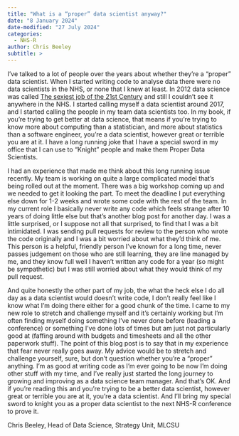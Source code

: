 ```yaml
---
title: "What is a “proper” data scientist anyway?"
date: "8 January 2024"
date-modified: "27 July 2024"
categories:
  - NHS-R
author: Chris Beeley
subtitle: >
---
```


I've talked to a lot of people over the years about whether they're a “proper” data scientist. When I started writing code to analyse data there were no data scientists in the NHS, or none that I knew at least. In 2012 data science was called [The sexiest job of the 21st Century](https://hbr.org/2012/10/data-scientist-the-sexiest-job-of-the-21st-century) and still I couldn't see it anywhere in the NHS. I started calling myself a data scientist around 2017, and I started calling the people in my team data scientists too. In my book, if you're trying to get better at data science, that means if you're trying to know more about computing than a statistician, and more about statistics than a software engineer, you're a data scientist, however great or terrible you are at it. I have a long running joke that I have a special sword in my office that I can use to “Knight” people and make them Proper Data Scientists.

I had an experience that made me think about this long running issue recently. My team is working on quite a large complicated model that's being rolled out at the moment. There was a big workshop coming up and we needed to get it looking the part. To meet the deadline I put everything else down for 1-2 weeks and wrote some code with the rest of the team. In my current role I basically never write any code which feels strange after 10 years of doing little else but that's another blog post for another day. I was a little surprised, or I suppose not all that surprised, to find that I was a bit intimidated. I was sending pull requests for review to the person who wrote the code originally and I was a bit worried about what they'd think of me. This person is a helpful, friendly person I've known for a long time, never passes judgement on those who are still learning, they are line managed by me, and they know full well I haven't written any code for a year (so might be sympathetic) but I was still worried about what they would think of my pull request.

And quite honestly the other part of my job, the what the heck else I do all day as a data scientist would doesn't write code, I don't really feel like I know what I'm doing there either for a good chunk of the time. I came to my new role to stretch and challenge myself and it's certainly working but I'm often finding myself doing something I've never done before (leading a conference) or something I've done lots of times but am just not particularly good at (faffing around with budgets and timesheets and all the other paperwork stuff). The point of this blog post is to say that in my experience that fear never really goes away. My advice would be to stretch and challenge yourself, sure, but don't question whether you're a “proper” anything. I'm as good at writing code as I'm ever going to be now I'm doing other stuff with my time, and I've really just started the long journey to growing and improving as a data science team manager. And that's OK. And if you're reading this and you're trying to be a better data scientist, however great or terrible you are at it, you're a data scientist. And I'll bring my special sword to knight you as a proper data scientist to the next NHS-R conference to prove it.

Chris Beeley, Head of Data Science, Strategy Unit, MLCSU
